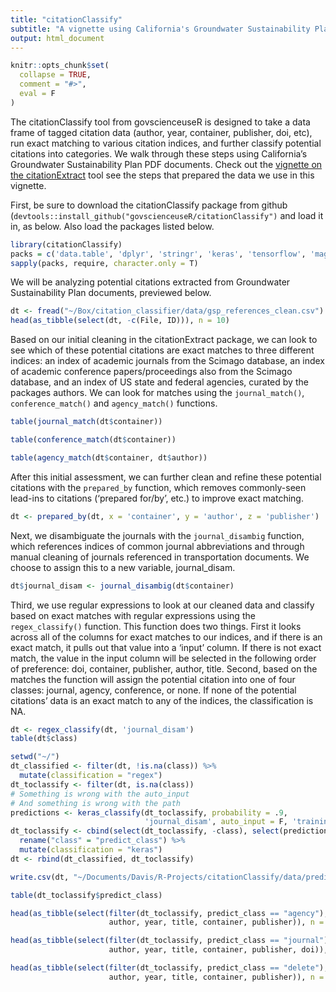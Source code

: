 ```yaml
---
title: "citationClassify"
subtitle: "A vignette using California's Groundwater Sustainability Plan documents"
output: html_document
---
```

<!----
These were in the yaml but the html won't render to the vignette folder and that is annoying to me, so instead i run this: rmarkdown::render('vignettes/sgma.Rmd', output_dir = 'vignettes')
output: rmarkdown::html_vignette
vignette: >
  %\VignetteIndexEntry{sgma}
  %\VignetteEngine{knitr::rmarkdown}
  %\VignetteEncoding{UTF-8}
--->
```r
knitr::opts_chunk$set(
  collapse = TRUE,
  comment = "#>",
  eval = F
)
```

The citationClassify tool from govscienceuseR is designed to take a data frame of tagged citation data (author, year, container, publisher, doi, etc), run exact matching to various citation indices, and further classify potential citations into categories. We walk through these steps using California's Groundwater Sustainability Plan PDF documents. Check out the [vignette on the citationExtract](http://htmlpreview.github.io/?https://github.com/govscienceuseR/citationExtract/blob/master/vignettes/sgma.html) tool see the steps that prepared the data we use in this vignette.  

First, be sure to download the citationClassify package from github (`devtools::install_github("govscienceuseR/citationClassify")` and load it in, as below. Also load the packages listed below.  

```r
library(citationClassify)
packs = c('data.table', 'dplyr', 'stringr', 'keras', 'tensorflow', 'magrittr')
sapply(packs, require, character.only = T)
```

We will be analyzing potential citations extracted from Groundwater Sustainability Plan documents, previewed below.  
```r
dt <- fread("~/Box/citation_classifier/data/gsp_references_clean.csv")
head(as_tibble(select(dt, -c(File, ID))), n = 10)
```

Based on our initial cleaning in the citationExtract package, we can look to see which of these potential citations are exact matches to three different indices: an index of academic journals from the Scimago database, an index of academic conference papers/proceedings also from the Scimago database, and an index of US state and federal agencies, curated by the packages authors. We can look for matches using the `journal_match()`, `conference_match()` and `agency_match()` functions.
```r
table(journal_match(dt$container))
```

```r
table(conference_match(dt$container))
```

```r
table(agency_match(dt$container, dt$author))
```

After this initial assessment, we can further clean and refine these potential citations with the `prepared_by` function, which removes commonly-seen lead-ins to citations ('prepared for/by', etc.) to improve exact matching.   
```r
dt <- prepared_by(dt, x = 'container', y = 'author', z = 'publisher')
```

Next, we disambiguate the journals with the `journal_disambig` function, which references indices of common journal abbreviations and through manual cleaning of journals referenced in transportation documents. We choose to assign this to a new variable, journal_disam.
```r
dt$journal_disam <- journal_disambig(dt$container)
```


Third, we use regular expressions to look at our cleaned data and classify based on exact matches with regular expressions using the `regex_classify()` function. This function does two things. First it looks across all of the columns for exact matches to our indices, and if there is an exact match, it pulls out that value into a 'input' column. If there is not exact match, the value in the input column will be selected in the following order of preference: doi, container, publisher, author, title. Second, based on the matches the function will assign the potential citation into one of four classes: journal, agency, conference, or none. If none of the potential citations' data is an exact match to any of the indices, the classification is NA. 
```r
dt <- regex_classify(dt, 'journal_disam')
table(dt$class)
```


```r
setwd("~/")
dt_classified <- filter(dt, !is.na(class)) %>% 
  mutate(classification = "regex")
dt_toclassify <- filter(dt, is.na(class))
# Something is wrong with the auto_input
# And something is wrong with the path 
predictions <- keras_classify(dt_toclassify, probability = .9, 
                              'journal_disam', auto_input = F, 'training_input')
dt_toclassify <- cbind(select(dt_toclassify, -class), select(predictions, predict_class)) %>% 
  rename("class" = "predict_class") %>% 
  mutate(classification = "keras")
dt <- rbind(dt_classified, dt_toclassify)
```

```r
write.csv(dt, "~/Documents/Davis/R-Projects/citationClassify/data/predicted_class.csv", row.names = F)
```

```r
table(dt_toclassify$predict_class)
```

```r
head(as_tibble(select(filter(dt_toclassify, predict_class == "agency"),
                      author, year, title, container, publisher)), n = 10)
```

```r
head(as_tibble(select(filter(dt_toclassify, predict_class == "journal"),
                      author, year, title, container, publisher, doi)), n = 10)
```

```r
head(as_tibble(select(filter(dt_toclassify, predict_class == "delete"),
                      author, year, title, container, publisher)), n = 10)
```

